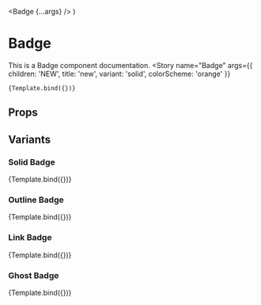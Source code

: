 
<Meta
  title="MDX/Components/Badge"
  component={Badge}  
/>


  <Badge {...args} />
)

# Badge

This is a Badge component documentation.
<Canvas>
  <Story
    name="Badge"
    args={{
      children: 'NEW',
      title: 'new',
      variant: 'solid',
      colorScheme: 'orange'
    }}
  >
    {Template.bind({})}
  </Story>
</Canvas>

## Props

<ArgsTable
  story="Badge"
/>

## Variants

### Solid Badge

<Canvas>
  <Story
    name="Solid Badge"
    args={{
      children: 'Solid',
      title: 'solid',
      variant: 'solid'      ,
    }}
  >
    {Template.bind({})}
  </Story>
</Canvas>

### Outline Badge

<Canvas>
  <Story
    name="Outline Badge"
    args={{
      children: 'Outline',
      title: 'outline',
      variant: 'outline',
    }}
  >
    {Template.bind({})}
  </Story>
</Canvas>

### Link Badge

<Canvas>
  <Story
    name="Link Badge"
    args={{
      children: 'Link',
      title: 'link',
      variant: 'link',
    }}
  >
    {Template.bind({})}
  </Story>
</Canvas>

### Ghost Badge

<Canvas>
  <Story
    name="Ghost Badge"
    args={{
      children: 'Ghost',
      title: 'ghost',
      variant: 'ghost',
    }}
  >
    {Template.bind({})}
  </Story>
</Canvas>


